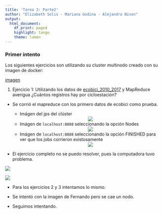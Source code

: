 ```yaml
---
title: 'Tarea 3: Parte2'
author: "Elizabeth Solis - Mariana Godina - Alejandro Nivon"
output: 
  html_document:
    df_print: paged
    highlight: tango
    theme: lumen
---
```


### Primer intento

Los siguientes ejercicios son utilizando su cluster multinodo creado con su imagen de docker: 

[imagen](https://github.com/kiwenlau/hadoop-cluster-docker)

1. Ejercicio 1: Utilizando los datos de [ecobici_2010_2017](https://www.dropbox.com/sh/u0g3g378xfdyxot/AACN77EAFN1rjNkPemkX-PWZa?dl=0) y MapReduce averigua ¿Cuántos registros hay por cicloestación? 
- Se corrió el mapreduce con los primero datos de ecobici como prueba.

    + Imágen del jps del clúster
    <center>
    ![](./ecobici/jps_ecobici.png)
    </center>
    
    + Imágen de `localhost:8088` seleccionando la opción Nodes
    <center>
    ![](./ecobici/finish_ecobici.png)
    </center>
    
    + Imágen de `localhost:8088` seleccionando la opción FINISHED para ver que los jobs corrieron existosamente
    <center>
    ![](./ecobici/nodos_ecobici.png)
    </center>
    
+ El ejercicio completo no se puedo resolver, pues la computadora tuvo problema. 

![](error1.png)

![](error2.png)

+ Para los ejercicios 2 y 3 intentamos lo mismo. 

+ Se intentó con la imagen de Fernando pero se cae un nodo.

+ Seguimos intentando.

